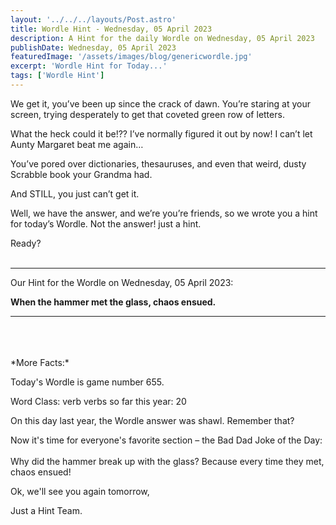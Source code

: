 ```yaml
---
layout: '../../../layouts/Post.astro'
title: Wordle Hint - Wednesday, 05 April 2023
description: A Hint for the daily Wordle on Wednesday, 05 April 2023
publishDate: Wednesday, 05 April 2023
featuredImage: '/assets/images/blog/genericwordle.jpg'
excerpt: 'Wordle Hint for Today...'
tags: ['Wordle Hint']
---
```


We get it, you’ve been up since the crack of dawn. You’re staring at your screen, trying desperately to get that coveted green row of letters.

What the heck could it be!??
I’ve normally figured it out by now!
I can’t let Aunty Margaret beat me again…

You’ve pored over dictionaries, thesauruses, and even that weird, dusty Scrabble book your Grandma had.

And STILL, you just can’t get it.

Well, we have the answer, and we’re you’re friends, so we wrote you a hint for today’s Wordle.
Not the answer! just a hint.

Ready?<br /><br />

---

Our Hint for the Wordle on Wednesday, 05 April 2023:

**When the hammer met the glass, chaos ensued.**

---

<br />
<br />
<br />
*More Facts:*

Today's Wordle is game number 655.

Word Class: verb verbs so far this year: 20

On this day last year, the Wordle answer was shawl. Remember that?

Now it's time for everyone's favorite section – the Bad Dad Joke of the Day:<br /><br />Why did the hammer break up with the glass? Because every time they met, chaos ensued!

Ok, we'll see you again tomorrow,

Just a Hint Team.

